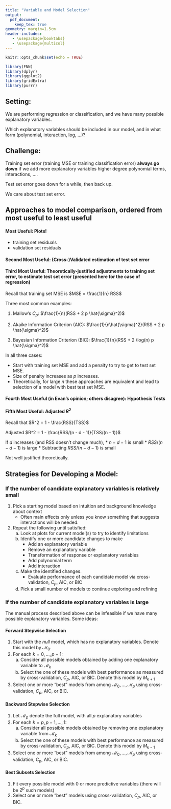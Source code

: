```yaml
---
title: "Variable and Model Selection"
output:
  pdf_document:
    keep_tex: true
geometry: margin=1.5cm
header-includes:
   - \usepackage{booktabs}
   - \usepackage{multicol}
---
```


```r
knitr::opts_chunk$set(echo = TRUE)
```

```r
library(FNN)
library(dplyr)
library(ggplot2)
library(gridExtra)
library(purrr)
```

## Setting:

We are performing regression or classification, and we have many possible explanatory variables.

Which explanatory variables should be included in our model, and in what form (polynomial, interaction, log, ...)?

## Challenge:

Training set error (training MSE or training classification error) **always go down** if we add more explanatory variables higher degree polynomial terms, interactions, ....

Test set error goes down for a while, then back up.

\includegraphics[height=6.5in]{bias_var_curves.pdf}

We care about test set error.

\newpage

## Approaches to model comparison, ordered from most useful to least useful

#### Most Useful: Plots!

 * training set residuals
 * validation set residuals

#### Second Most Useful: (Cross-)Validated estimation of test set error

#### Third Most Useful: Theoretically-justified adjustments to training set error, to estimate test set error (presented here for the case of regression)

Recall that training set MSE is $MSE = \frac{1}{n} RSS$

Three most common examples:

1. Mallow's $C_p$: $\frac{1}{n}(RSS + 2 p \hat{\sigma}^2)$

2. Akaike Information Criterion (AIC): $\frac{1}{n\hat{\sigma}^2}(RSS + 2 p \hat{\sigma}^2)$

3. Bayesian Information Criterion (BIC): $\frac{1}{n}(RSS + 2 \log(n) p \hat{\sigma}^2)$

In all three cases:

 * Start with training set MSE and add a penalty to try to get to test set MSE.
 * Size of penalty increases as $p$ increases.
 * Theoretically, for large $n$ these approaches are equivalent and lead to selection of a model with best test set MSE.

#### Fourth Most Useful (in Evan's opinion; others disagree): Hypothesis Tests

#### Fifth Most Useful: Adjusted $R^2$

Recall that $R^2 = 1 - \frac{RSS}{TSS}$

Adjusted $R^2 = 1 - \frac{RSS/(n - d - 1)}{TSS/(n - 1)}$

If $d$ increases (and RSS doesn't change much),
 * $n - d - 1$ is small
 * $RSS/(n - d - 1)$ is large
 * Subtracting $RSS/(n - d - 1)$ is small

Not well justified theoretically.

## Strategies for Developing a Model:

### If the number of candidate explanatory variables is relatively small

 1. Pick a starting model based on intuition and background knowledge about context
    * Often main effects only unless you know something that suggests interactions will be needed.
 2. Repeat the following until satisfied:
    a. Look at plots for current model(s) to try to identify limitations
    b. Identify one or more candidate changes to make
        * Add an explanatory variable
        * Remove an explanatory variable
        * Transformation of response or explanatory variables
        * Add polynomial term
        * Add interaction
    c. Make the identified changes.
        * Evaluate performance of each candidate model via cross-validation, $C_p$, AIC, or BIC
    d. Pick a small number of models to continue exploring and refining

### If the number of candidate explanatory variables is large

The manual process described above can be infeasible if we have many possible explanatory variables.  Some ideas:

#### Forward Stepwise Selection

1. Start with the *null* model, which has no explanatory variables.  Denote this model by $\mathcal{M}_0$.
2. For each $k = 0, \ldots, p - 1$:
    a. Consider all possible models obtained by adding one explanatory variable to $\mathcal{M}_k$
    b. Select the one of these models with best performance as measured by cross-validation, $C_p$, AIC, or BIC.  Denote this model by $M_{k+1}$
3. Select one or more "best" models from among $\mathcal{M}_0, \ldots, \mathcal{M}_p$ using cross-validation, $C_p$, AIC, or BIC.

#### Backward Stepwise Selection

1. Let $\mathcal{M}_p$ denote the full model, with all $p$ explanatory variables
2. For each $k = p, p - 1, \ldots, 1$:
    a. Consider all possible models obtained by removing one explanatory variable from $\mathcal{M}_k$
    b. Select the one of these models with best performance as measured by cross-validation, $C_p$, AIC, or BIC.  Denote this model by $M_{k-1}$
3. Select one or more "best" models from among $\mathcal{M}_0, \ldots, \mathcal{M}_p$ using cross-validation, $C_p$, AIC, or BIC.

#### Best Subsets Selection

1. Fit every possible model with 0 or more predictive variables (there will be $2^p$ such models)
2. Select one or more "best" models using cross-validation, $C_p$, AIC, or BIC.
